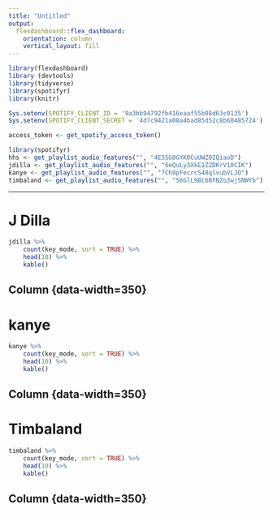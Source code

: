 ```yaml
---
title: "Untitled"
output: 
  flexdashboard::flex_dashboard:
    orientation: column
    vertical_layout: fill
---
```


```r

library(flexdashboard)
library (devtools)
library(tidyverse)
library(spotifyr)
library(knitr)

Sys.setenv(SPOTIFY_CLIENT_ID = '9a3bb94792fb416eaaf55b08d63c0135')
Sys.setenv(SPOTIFY_CLIENT_SECRET = '4d7c9421a08a4bad85d52c8b60485724')

access_token <- get_spotify_access_token()

library(spotifyr)
hhs <- get_playlist_audio_features("", "4E55G0GYK0CuUWZ0IQiaoD")
jdilla <- get_playlist_audio_features("", "6eQuLy3XkE1ZZDKrV10CIK")
kanye <- get_playlist_audio_features("", "7Ch9pFecrcS48qlvubVLJO")
timbaland <- get_playlist_audio_features("", "56GlL98C6BFNZo3wjSNWYb")


```

-----------------------------------------------------------------------

# J Dilla

```r
jdilla %>% 
    count(key_mode, sort = TRUE) %>% 
    head(10) %>% 
    kable()

```

Column {data-width=350} {.tabset .tabset-fade}
-----------------------------------------------------------------------

# kanye
    
```r

kanye %>% 
    count(key_mode, sort = TRUE) %>% 
    head(10) %>% 
    kable()

```

Column {data-width=350} {.tabset .tabset-fade}
-----------------------------------------------------------------------

# Timbaland 
    
```r

timbaland %>% 
    count(key_mode, sort = TRUE) %>% 
    head(10) %>% 
    kable()

```

Column {data-width=350} {.tabset .tabset-fade} 
-----------------------------------------------------------------------